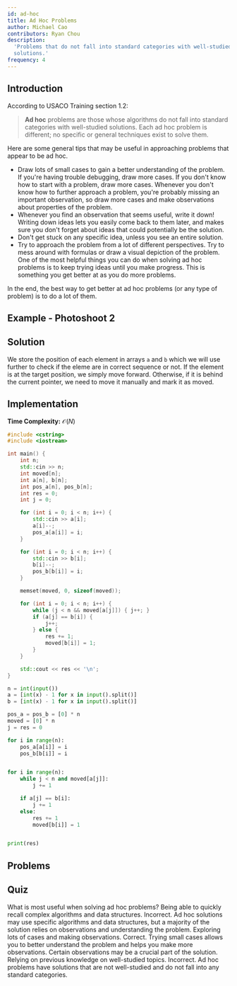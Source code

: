 ```yaml
---
id: ad-hoc
title: Ad Hoc Problems
author: Michael Cao
contributors: Ryan Chou
description:
  'Problems that do not fall into standard categories with well-studied
  solutions.'
frequency: 4
---
```


## Introduction

According to USACO Training section 1.2:

> **Ad hoc** problems are those whose algorithms do not fall into standard
> categories with well-studied solutions. Each ad hoc problem is different; no
> specific or general techniques exist to solve them.

Here are some general tips that may be useful in approaching problems that
appear to be ad hoc.

- Draw lots of small cases to gain a better understanding of the problem. If
  you're having trouble debugging, draw more cases. If you don't know how to
  start with a problem, draw more cases. Whenever you don't know how to further
  approach a problem, you're probably missing an important observation, so draw
  more cases and make observations about properties of the problem.
- Whenever you find an observation that seems useful, write it down! Writing
  down ideas lets you easily come back to them later, and makes sure you don't
  forget about ideas that could potentially be the solution.
- Don't get stuck on any specific idea, unless you see an entire solution.
- Try to approach the problem from a lot of different perspectives. Try to mess
  around with formulas or draw a visual depiction of the problem. One of the
  most helpful things you can do when solving ad hoc problems is to keep trying
  ideas until you make progress. This is something you get better at as you do
  more problems.

In the end, the best way to get better at ad hoc problems (or any type of
problem) is to do a lot of them.

## Example - Photoshoot 2
<FocusProblem problem = "photoshoot2"/>

## Solution

We store the position of each element in arrays `a` and `b` which we will use further to check if the eleme are in correct sequence or not. If the element is at the target position, we simply move forward. Otherwise, if it is behind the current pointer, we need to move it manually and mark it as moved.

## Implementation

**Time Complexity:** $\mathcal{O}(N)$

<LanguageSection>
<CPPSection>

```cpp
#include <cstring>
#include <iostream>

int main() {
	int n;
	std::cin >> n;
	int moved[n];
	int a[n], b[n];
	int pos_a[n], pos_b[n];
	int res = 0;
	int j = 0;

	for (int i = 0; i < n; i++) {
		std::cin >> a[i];
		a[i]--;
		pos_a[a[i]] = i;
	}

	for (int i = 0; i < n; i++) {
		std::cin >> b[i];
		b[i]--;
		pos_b[b[i]] = i;
	}

	memset(moved, 0, sizeof(moved));

	for (int i = 0; i < n; i++) {
		while (j < n && moved[a[j]]) { j++; }
		if (a[j] == b[i]) {
			j++;
		} else {
			res += 1;
			moved[b[i]] = 1;
		}
	}

	std::cout << res << '\n';
}
```

</CPPSection>
<PySection>

```py
n = int(input())
a = [int(x) - 1 for x in input().split()]
b = [int(x) - 1 for x in input().split()]

pos_a = pos_b = [0] * n
moved = [0] * n
j = res = 0

for i in range(n):
	pos_a[a[i]] = i
	pos_b[b[i]] = i


for i in range(n):
	while j < n and moved[a[j]]:
		j += 1

	if a[j] == b[i]:
		j += 1
	else:
		res += 1
		moved[b[i]] = 1


print(res)
```

</PySection>
</LanguageSection>

## Problems

<Problems problems="general" />

## Quiz

<Quiz>
  <Quiz.Question>
    What is most useful when solving ad hoc problems?
    <Quiz.Answer>
      Being able to quickly recall complex algorithms and data structures.
      <Quiz.Explanation>
        Incorrect. Ad hoc solutions may use specific algorithms and data structures, but a majority of the solution relies on observations and understanding the problem.
      </Quiz.Explanation>
    </Quiz.Answer>
    <Quiz.Answer correct>
      Exploring lots of cases and making observations.
      <Quiz.Explanation>
        Correct. Trying small cases allows you to better understand the problem and helps you make more observations. Certain observations may be a crucial part of the solution.
      </Quiz.Explanation>
    </Quiz.Answer>
    <Quiz.Answer>
      Relying on previous knowledge on well-studied topics.
      <Quiz.Explanation>
        Incorrect. Ad hoc problems have solutions that are not well-studied and do not fall into any standard categories.
      </Quiz.Explanation>
    </Quiz.Answer>
  </Quiz.Question>
</Quiz>

